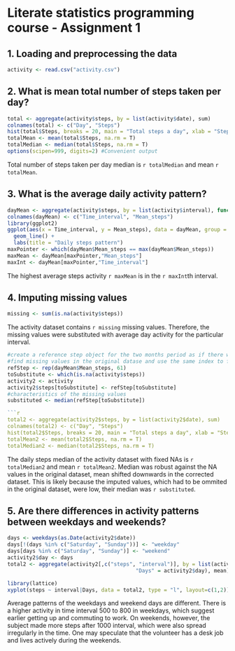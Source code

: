 Literate statistics programming course - Assignment 1
======================================

1. Loading and preprocessing the data
--------------
```r
activity <- read.csv("activity.csv")
```

2. What is mean total number of steps taken per day?
--------------
```r
total <- aggregate(activity$steps, by = list(activity$date), sum)
colnames(total) <- c("Day", "Steps")
hist(total$Steps, breaks = 20, main = "Total steps a day", xlab = "Steps per day")
totalMean <- mean(total$Steps, na.rm = T)
totalMedian <- median(total$Steps, na.rm = T)
options(scipen=999, digits=2) #Convenient output
```
Total number of steps taken per day median is `r totalMedian` and mean `r totalMean`.

3. What is the average daily activity pattern?
---------------
``` r
dayMean <- aggregate(activity$steps, by = list(activity$interval), function(x) mean(x, na.rm = TRUE))
colnames(dayMean) <- c("Time_interval", "Mean_steps")
library(ggplot2)
ggplot(aes(x = Time_interval, y = Mean_steps), data = dayMean, group = 1) + 
  geom_line() +
  labs(title = "Daily steps pattern")
maxPointer <- which(dayMean$Mean_steps == max(dayMean$Mean_steps))
maxMean <- dayMean[maxPointer,"Mean_steps"]
maxInt <- dayMean[maxPointer,"Time_interval"]

```
The highest average steps activity `r maxMean` is in the `r maxInt`th interval.

4. Imputing missing values
----------

```r
missing <- sum(is.na(activity$steps))
```
The activity dataset contains `r missing` missing values.
Therefore, the missing values were substituted with average day activity for the particular interval.

```r
#create a reference step object for the two months period as if there was average activity in every time interval
#find missing values in the original datase and use the same index to find values to impute
refStep <- rep(dayMean$Mean_steps, 61)
toSubstitute <- which(is.na(activity$steps))
activity2 <- activity
activity2$steps[toSubstitute] <- refStep[toSubstitute]
#characteristics of the missing values
substituted <- median(refStep[toSubstitute])

```r
total2 <- aggregate(activity2$steps, by = list(activity2$date), sum)
colnames(total2) <- c("Day", "Steps")
hist(total2$Steps, breaks = 20, main = "Total steps a day", xlab = "Steps per day")
totalMean2 <- mean(total2$Steps, na.rm = T)
totalMedian2 <- median(total2$Steps, na.rm = T)
```

The daily steps median of the activity dataset with fixed NAs is `r totalMedian2` and mean `r totalMean2`. Median was robust against the NA values in the original dataset, mean shifted downwards in the corrected dataset. This is likely because the imputed values, which had to be ommited in the original dataset, were low, their median was `r substituted`. 

5. Are there differences in activity patterns between weekdays and weekends?
------------

```r
days <- weekdays(as.Date(activity2$date))
days[!(days %in% c("Saturday", "Sunday"))] <- "weekday"
days[days %in% c("Saturday", "Sunday")] <- "weekend"
activity2$day <- days
total2 <- aggregate(activity2[,c("steps", "interval")], by = list(activity2$interval, 
                                         "Days" = activity2$day), mean)

library(lattice)
xyplot(steps ~ interval|Days, data = total2, type = "l", layout=c(1,2))
```

Average patterns of the weekdays and weekend days are different. There is a higher activity in time interval 500 to 800 in weekdays, which suggest earlier getting up and commuting to work. On weekends, however, the subject made more steps after 1000 interval, which were also spread irregularly in the time. One may speculate that the volunteer has a desk job and lives actively during the weekends.  

